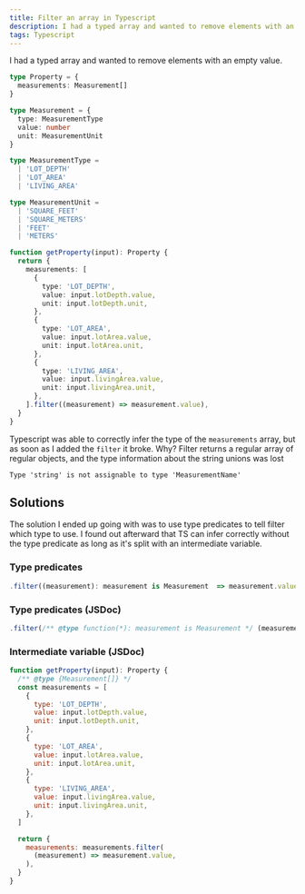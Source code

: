 ```yaml
---
title: Filter an array in Typescript
description: I had a typed array and wanted to remove elements with an empty value, but Array.Filter returns a regular array of regular objects, and the type information about the string unions was lost
tags: Typescript
---
```


I had a typed array and wanted to remove elements with an empty value.

```ts numbered {41}
type Property = {
  measurements: Measurement[]
}

type Measurement = {
  type: MeasurementType
  value: number
  unit: MeasurementUnit
}

type MeasurementType =
  | 'LOT_DEPTH'
  | 'LOT_AREA'
  | 'LIVING_AREA'

type MeasurementUnit =
  | 'SQUARE_FEET'
  | 'SQUARE_METERS'
  | 'FEET'
  | 'METERS'

function getProperty(input): Property {
  return {
    measurements: [
      {
        type: 'LOT_DEPTH',
        value: input.lotDepth.value,
        unit: input.lotDepth.unit,
      },
      {
        type: 'LOT_AREA',
        value: input.lotArea.value,
        unit: input.lotArea.unit,
      },
      {
        type: 'LIVING_AREA',
        value: input.livingArea.value,
        unit: input.livingArea.unit,
      },
    ].filter((measurement) => measurement.value),
  }
}
```

Typescript was able to correctly infer the type of the `measurements` array, but as soon as I added the `filter` it broke. Why? Filter returns a regular array of regular objects, and the type information about the string unions was lost

```
Type 'string' is not assignable to type 'MeasurementName'
```

## Solutions

The solution I ended up going with was to use type predicates to tell filter which type to use. I found out afterward that TS can infer correctly without the type predicate as long as it's split with an intermediate variable.

### Type predicates

```ts
.filter((measurement): measurement is Measurement  => measurement.value)
```

### Type predicates (JSDoc)

```js
.filter(/** @type function(*): measurement is Measurement */ (measurement) => measurement.value)
```

### Intermediate variable (JSDoc)

```js
function getProperty(input): Property {
  /** @type {Measurement[]} */
  const measurements = [
    {
      type: 'LOT_DEPTH',
      value: input.lotDepth.value,
      unit: input.lotDepth.unit,
    },
    {
      type: 'LOT_AREA',
      value: input.lotArea.value,
      unit: input.lotArea.unit,
    },
    {
      type: 'LIVING_AREA',
      value: input.livingArea.value,
      unit: input.livingArea.unit,
    },
  ]

  return {
    measurements: measurements.filter(
      (measurement) => measurement.value,
    ),
  }
}
```
